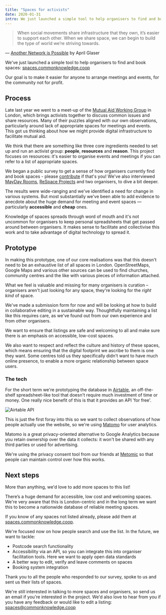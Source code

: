 ```yaml
---
title: "Spaces for activists"
date: 2020-01-31
intro: We just launched a simple tool to help organisers to find and book spaces.
---
```


> When social movements share infrastructure that they own, it’s easier to support each other. When we share space, we can begin to build the type of world we’re striving towards.

— [Another Network is Possible](https://logicmag.io/bodies/another-network-is-possible/) by April Glaser

We've just launched a simple tool to help organisers to find and book spaces: [spaces.commonknowledge.coop](http://spaces.commonknowledge.coop/)

Our goal is to make it easier for anyone to arrange meetings and events, for the community not for profit.

## Process

Late last year we went to a meet-up of the [Mutual Aid Working Group](https://www.mutual-aid.uk/) in London, which brings activists together to discuss common issues and share resources. Many of their puzzles aligned with our own observations, particularly around lack of appropriate spaces for meetings and events. This got us thinking about how we might provide digital infrastructure to facilitate mutual aid.

We think that there are something like three core ingredients needed to set up and run an activist group: **people**, **resources** and **reason**. This project focuses on resources: it's easier to organise events and meetings if you can refer to a list of appropriate spaces.

We began a public survey to get a sense of how organisers currently find and book spaces - please [contribute](https://commonknowledge.typeform.com/to/P4QEeE) if that's you! We've also interviewed [MayDay Rooms](http://maydayrooms.org/), [ReSpace Projects](http://uk.respaceprojects.org/) and two organisers, to dive a bit deeper.

The results were wide-ranging and we've identified a need for change in various systems. But most substantially we've been able to add evidence to anecdote about the huge demand for meeting and event spaces — particularly **accessible** and **cheap** ones.

Knowledge of spaces spreads through word of mouth and it's not uncommon for organisers to keep personal spreadsheets that get passed around between organisers. It makes sense to facilitate and collectivise this work and to take advantage of digital technology to spread it.

## Prototype

In making this prototype, one of our core realisations was that this doesn't need to be an exhaustive list of all spaces in London. OpenStreetMaps, Google Maps and various other sources can be used to find churches, community centres and the like with various pieces of information attached.

What we feel is valuable and missing for many organisers is curation – organisers aren't just looking for any space, they're looking for the *right kind* of space.

We've made a submission form for now and will be looking at how to build in collaborative editing in a sustainable way. Thoughtfully maintaining a list like this requires care, as we've found out from our own experience and from other organisers.

We want to ensure that listings are safe and welcoming to all and make sure there is an emphasis on accessible, low-cost spaces.

We also want to respect and reflect the culture and history of these spaces, which means ensuring that the digital footprint we ascribe to them is one they want. Some centres told us they specifically didn't want to have much online presence, to enable a more organic relationship between space users.

### The tech

For the short term we're prototyping the database in [Airtable](https://airtable.com/), an off-the-shelf spreadsheet-like tool that doesn't require much investment of time or money. One really nice benefit of this is that it provides an API 'for free'.

![Airtable API](../../assets/airtable.jpeg)

This is just the first foray into this so we want to collect observations of how people actually use the website, so we're using [Matomo](https://matomo.org/) for user analytics.

Matomo is a great privacy-oriented alternative to Google Analytics because you retain ownership over the data it collects: it won't be shared with any third parties or used for advertising.

We're using the privacy consent tool from our friends at [Metomic](https://metomic.io/) so that people can maintain control over how this works.

## Next steps

More than anything, we'd love to add more spaces to this list!

There’s a huge demand for accessible, low cost and welcoming spaces. We're very aware that this is London-centric and in the long term we want this to become a nationwide database of reliable meeting spaces.

If you know of any spaces not listed already, please add them at [spaces.commonknowledge.coop](https://spaces.commonknowledge.coop).

We're focused now on how people search and use the list. In the future, we want to tackle:

- Postcode search functionality
- Accessibility via an API, so you can integrate this into organiser facilitation tools. Here we want to apply open data standards
- A better way to edit, verify and leave comments on spaces
- Booking system integration

Thank you to all the people who responded to our survey, spoke to us and sent us their lists of spaces.

We're still interested in talking to more spaces and organisers, so send us an email if you're interested in the project. We'd also love to hear from you if you have any feedback or would like to edit a listing: [spaces@commonknowledge.coop](mailto:spaces@commonknowledge.coop)
